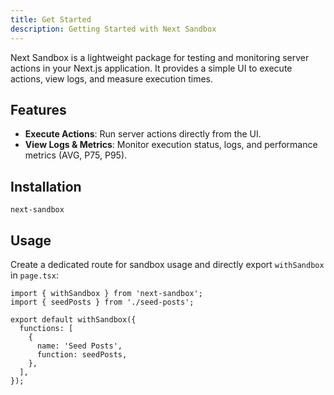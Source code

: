 ```yaml
---
title: Get Started
description: Getting Started with Next Sandbox
---
```


Next Sandbox is a lightweight package for testing and monitoring server actions in your Next.js application. It provides a simple UI to execute actions, view logs, and measure execution times.

## Features

- **Execute Actions**: Run server actions directly from the UI.
- **View Logs & Metrics**: Monitor execution status, logs, and performance metrics (AVG, P75, P95).

## Installation

```package-install
next-sandbox
```

## Usage

Create a dedicated route for sandbox usage and directly export `withSandbox` in `page.tsx`:

```tsx title="app/sandbox/page.tsx"
import { withSandbox } from 'next-sandbox';
import { seedPosts } from './seed-posts';

export default withSandbox({
  functions: [
    {
      name: 'Seed Posts',
      function: seedPosts,
    },
  ],
});
```
